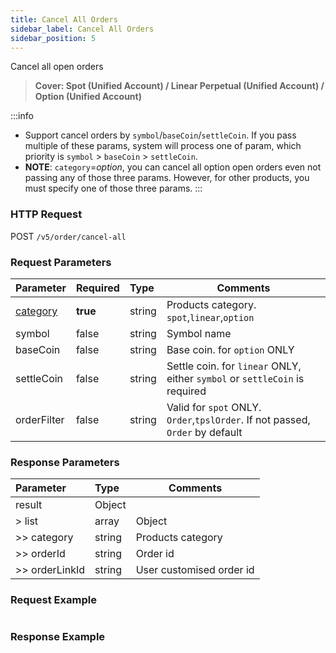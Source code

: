 ```yaml
---
title: Cancel All Orders
sidebar_label: Cancel All Orders
sidebar_position: 5
---
```

Cancel all open orders
> **Cover: Spot (Unified Account) / Linear Perpetual (Unified Account) / Option (Unified Account)**

:::info
- Support cancel orders by `symbol`/`baseCoin`/`settleCoin`. If you pass multiple of these params, system will process one of param, which priority is `symbol` > `baseCoin` > `settleCoin`.
- **NOTE**: `category`=_option_, you can cancel all option open orders even not passing any of those three params. However, for other products, you must specify one of those three params.
:::

### HTTP Request
POST `/v5/order/cancel-all`

### Request Parameters
| Parameter | Required | Type | Comments|
|:----- |:-------|:-----|------ |
|[category](../enum#category) |**true** |string |Products category. `spot`,`linear`,`option` |
|symbol |false|string |Symbol name |
|baseCoin |false|string |Base coin. for `option` ONLY|
|settleCoin |false|string |Settle coin. for `linear` ONLY, either `symbol` or `settleCoin` is required|
|orderFilter |false |string |Valid for `spot` ONLY. `Order`,`tpslOrder`. If not passed, `Order` by default|

### Response Parameters
| Parameter | Type | Comments|
|:----- |:-----|----- |
|result |Object | |
|> list |array |Object |
|>> category |string |Products category |
|>> orderId |string |Order id |
|>> orderLinkId |string |User customised order id |

### Request Example

<Tabs>
<TabItem value="console" label="Console">

```http
```

</TabItem>
</Tabs>

### Response Example

<Tabs>
<TabItem value="js linear" label="linear">

```json

```
</TabItem>
</Tabs>